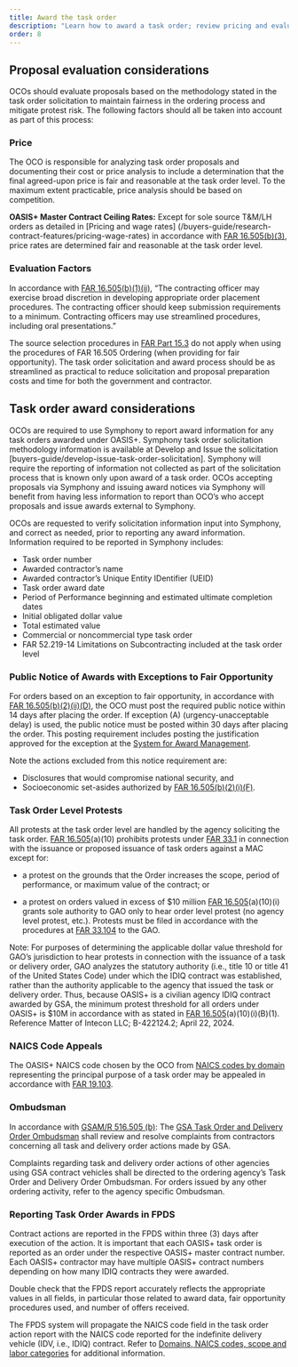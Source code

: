 ```yaml
---
title: Award the task order
description: "Learn how to award a task order; review pricing and evaluation factors, protests, and other proposal evaluation and task order award considerations."
order: 8
---
```


## Proposal evaluation considerations

OCOs should evaluate proposals based on the methodology stated in the task order solicitation to maintain fairness in the ordering process and mitigate protest risk. The following factors should all be taken into account as part of this process:

### Price

The OCO is responsible for analyzing task order proposals and documenting their cost or price analysis to include a determination that the final agreed-upon price is fair and reasonable at the task order level. To the maximum extent practicable, price analysis should be based on competition.

**OASIS+ Master Contract Ceiling Rates:** Except for sole source T&M/LH orders as detailed in [Pricing and wage rates] (/buyers-guide/research-contract-features/pricing-wage-rates) in accordance with [FAR 16.505(b)(3)](https://www.acquisition.gov/far/16.505), price rates are determined fair and reasonable at the task order level.

### Evaluation Factors

In accordance with [FAR 16.505(b)(1)(ii)](https://www.acquisition.gov/far/16.505), “The contracting officer may exercise broad discretion in developing appropriate order placement procedures. The contracting officer should keep submission requirements to a minimum. Contracting officers may use streamlined procedures, including oral presentations.”

The source selection procedures in [FAR Part 15.3](https://www.acquisition.gov/far/subpart-15.3) do not apply when using the procedures of FAR 16.505 Ordering (when providing for fair opportunity). The task order solicitation and award process should be as streamlined as practical to reduce solicitation and proposal preparation costs and time for both the government and contractor.

## Task order award considerations
OCOs are required to use Symphony to report award information for any task orders awarded under OASIS+. Symphony task order solicitation methodology information is available at Develop and Issue the solicitation [buyers-guide/develop-issue-task-order-solicitation]. Symphony will require the reporting of information not collected as part of the solicitation process that is known only upon award of a task order. OCOs accepting proposals via Symphony and issuing award notices via Symphony will benefit from having less information to report than OCO’s who accept proposals and issue awards external to Symphony. 

OCOs are requested to verify solicitation information input into Symphony, and correct as needed, prior to reporting any award information. Information required to be reported in Symphony includes:
- Task order number
- Awarded contractor’s name
- Awarded contractor’s Unique Entity IDentifier (UEID)
- Task order award date
- Period of Performance beginning and estimated ultimate completion dates
- Initial obligated dollar value
- Total estimated value
- Commercial or noncommercial type task order
- FAR 52.219-14 Limitations on Subcontracting included at the task order level

### Public Notice of Awards with Exceptions to Fair Opportunity

For orders based on an exception to fair opportunity, in accordance with [FAR 16.505(b)(2)(ii)(D)](https://www.acquisition.gov/far/16.505), the OCO must post the required public notice within 14 days after placing the order. If exception (A) (urgency-unacceptable delay) is used, the public notice must be posted within 30 days after placing the order. This posting requirement includes posting the justification approved for the exception at the [System for Award Management](https://sam.gov/content/home). 

Note the actions excluded from this notice requirement are:
- Disclosures that would compromise national security, and
- Socioeconomic set-asides authorized by [FAR 16.505(b)(2)(i)(F)](https://www.acquisition.gov/far/16.505).

### Task Order Level Protests

All protests at the task order level are handled by the agency soliciting the task order. [FAR 16.505](https://www.acquisition.gov/far/16.505)(a)(10) prohibits protests under [FAR 33.1](https://www.acquisition.gov/far/subpart-33.1) in connection with the issuance or proposed issuance of task orders against a MAC except for:

- a protest on the grounds that the Order increases the scope, period of performance, or maximum value of the contract; or

- a protest on orders valued in excess of $10 million [FAR 16.505](https://www.acquisition.gov/far/part-16#FAR_16_505)(a)(10)(i) grants sole authority to GAO only to hear order level protest (no agency level protest, etc.). Protests must be filed in accordance with the procedures at [FAR 33.104](https://www.acquisition.gov/far/part-33#FAR_33_104) to the GAO.

Note: For purposes of determining the applicable dollar value threshold for GAO’s jurisdiction to hear protests in connection with the issuance of a task or delivery order, GAO analyzes the statutory authority (i.e., title 10 or title 41 of the United States Code) under which the IDIQ contract was established, rather than the authority applicable to the agency that issued the task or delivery order. Thus, because OASIS+ is a civilian agency IDIQ contract awarded by GSA, the minimum protest threshold for all orders under OASIS+ is $10M in accordance with as stated in [FAR 16.505](https://www.acquisition.gov/far/part-16#FAR_16_505)(a)(10)(i)(B)(1). Reference Matter of Intecon LLC; B-422124.2; April 22, 2024.

### NAICS Code Appeals
The OASIS+ NAICS code chosen by the OCO from [NAICS codes by domain](/about/domains-naicscodes-scope-labor-categories/naics-codes/) representing the principal purpose of a task order may be appealed in accordance with [FAR 19.103](https://www.acquisition.gov/far/19.103).  

### Ombudsman

In accordance with [GSAM/R 516.505 (b)](https://www.acquisition.gov/gsam/516.505): The [GSA Task Order and Delivery Order Ombudsman](https://www.gsa.gov/policy-regulations/policy/acquisition-policy/gsa-ombudsman) shall review and resolve complaints from contractors concerning all task and delivery order actions made by GSA.

Complaints regarding task and delivery order actions of other agencies using GSA contract vehicles shall be directed to the ordering agency’s Task Order and Delivery Order Ombudsman. For orders issued by any other ordering activity, refer to the agency specific Ombudsman.

### Reporting Task Order Awards in FPDS
Contract actions are reported in the FPDS within three (3) days after execution of the action. It is important that each OASIS+ task order is reported as an order under the respective OASIS+ master contract number. Each OASIS+ contractor may have multiple OASIS+ contract numbers depending on how many IDIQ contracts they were awarded.  

Double check that the FPDS report accurately reflects the appropriate values in all fields, in particular those related to award data, fair opportunity procedures used, and number of offers received.

The FPDS system will propagate the NAICS code field in the task order action report with the NAICS code reported for the indefinite delivery vehicle (IDV, i.e., IDIQ) contract. Refer to [Domains, NAICS codes, scope and labor categories](/about/domains-naicscodes-scope-labor-categories/) for additional information.
